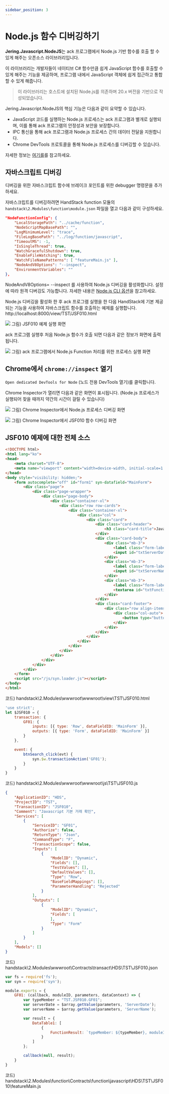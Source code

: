 ```yaml
---
sidebar_position: 3
---
```


# Node.js 함수 디버깅하기

**Jering.Javascript.NodeJS**는 ack 프로그램에서 Node.js 기반 함수를 호출 할 수 있게 해주는 오픈소스 라이브러리입니다.

이 라이브러리는 개발자들이 네이티브 C# 함수만큼 쉽게 JavaScript 함수를 호출할 수 있게 해주는 기능을 제공하며, 프로그램 내에서 JavaScript 객체에 쉽게 접근하고 통합할 수 있게 해줍니다.

> 이 라이브러리는 호스트에 설치된 Node.js를 의존하며 20.x 버전을 기반으로 작성되었습니다.

Jering.Javascript.NodeJS의 핵심 기능은 다음과 같이 요약할 수 있습니다.

* JavaScript 코드를 실행하는 Node.js 프로세스는 ack 프로그램과 별개로 실행되며, 이를 통해 ack 프로그램의 안정성과 보안을 보장합니다.
* IPC 통신을 통해 ack 프로그램과 Node.js 프로세스 간의 데이터 전달을 지원합니다.
* Chrome DevTools 프로토콜을 통해 Node.js 프로세스를 디버깅할 수 있습니다.

자세한 정보는 [여기를](https://github.com/JeringTech/Javascript.NodeJS)를 참고하세요.

## 자바스크립트 디버깅

디버깅을 위한 자바스크립트 함수에 브레이크 포인트를 위한 debugger 명령문을 추가하세요.

자바스크립트를 디버깅하려면 HandStack function 모듈의 `handstack\2.Modules\function\module.json` 파일을 열고 다음과 같이 구성하세요.

```json
"NodeFunctionConfig": {
    "LocalStoragePath": "../cache/function",
    "NodeScriptMapBasePath": "",
    "LogMinimumLevel": "trace",
    "FileLogBasePath": "../log/function/javascript",
    "TimeoutMS": -1,
    "IsSingleThread": true,
    "WatchGracefulShutdown": true,
    "EnableFileWatching": true,
    "WatchFileNamePatterns": [ "featureMain.js" ],
    "NodeAndV8Options": "--inspect",
    "EnvironmentVariables": ""
},
```

NodeAndV8Options= --inspect 를 사용하여 Node.js 디버깅을 활성화합니다. 설정에 따라 원격 디버깅도 가능합니다. 자세한 내용은 [Node.js CLI 옵션](https://nodejs.org/api/cli.html#--inspecthostport)을 참고하세요.

Node.js 디버깅을 활성화 한 후 ack 프로그램 실행을 한 다음 HandStack에 기본 제공되는 기능을 사용하여 자바스크립트 함수를 호출하는 예제를 실행합니다. http://localhost:8000/view/TST/JSF010.html 

![](img/JSF010-demo.png)
그림) JSF010 예제 실행 화면

ack 프로그램 실행후 처음 Node.js 함수가 호출 되면 다음과 같은 정보가 화면에 출력됩니다.

![](img/ack-nodejs.png)
그림) ack 프로그램에서 Node.js Function 처리를 위한 프로세스 실행 화면

## Chrome에서 `chrome://inspect` 열기

`Open dedicated DevTools for Node` (노드 전용 DevTools 열기)를 클릭합니다.

Chrome Inspector가 열리면 다음과 같은 화면이 표시됩니다. (Node.js 프로세스가 실행되어 찾을 때까지 약간의 시간이 걸릴 수 있습니다)

![](img/ack-nodejs-devtools.png)
그림) Chrome Inspector에서 Node.js 프로세스 디버깅 화면

![](img/ack-nodejs-JSF010.png)
그림) Chrome Inspector에서 JSF010 함수 디버깅 화면

## JSF010 예제에 대한 전체 소스

```html
<!DOCTYPE html>
<html lang="ko">
<head>
    <meta charset="UTF-8">
    <meta name="viewport" content="width=device-width, initial-scale=1.0">
</head>
<body style="visibility: hidden;">
    <form autocomplete="off" id="form1" syn-datafield="MainForm">
        <div class="page">
            <div class="page-wrapper">
                <div class="page-body">
                    <div class="container-xl">
                        <div class="row row-cards">
                            <div class="container-xl">
                                <div class="col">
                                    <div class="card">
                                        <div class="card-header">
                                            <h3 class="card-title">Javascript 함수 거래 예제</h3>
                                        </div>
                                        <div class="card-body">
                                            <div class="mb-3">
                                                <label class="form-label">요청 서버시간</label>
                                                <input id="txtServerDate" syn-datafield="ServerDate" syn-options="{belongID: ['GF01']}" class="form-control">
                                            </div>
                                            <div class="mb-3">
                                                <label class="form-label">요청 서버명</label>
                                                <input id="txtServerName" syn-datafield="ServerName" syn-options="{belongID: ['GF01']}" class="form-control">
                                            </div>
                                            <div class="mb-3">
                                                <label class="form-label">응답 결과</label>
                                                <textarea id="txtFunctionResult" syn-datafield="FunctionResult" class="form-control"></textarea>
                                            </div>
                                        </div>
                                        <div class="card-footer">
                                            <div class="row align-items-center">
                                                <div class="col-auto">
                                                    <button type="button" id="btnSearch" syn-events="['click']" class="btn btn-primary">조회</button>
                                                </div>
                                            </div>
                                        </div>
                                    </div>
                                </div>
                            </div>
                        </div>
                    </div>
                </div>
            </div>
        </div>
    </form>
    <script src="/js/syn.loader.js"></script>
</body>
</html>
```
코드) handstack\2.Modules\wwwroot\wwwroot\view\TST\JSF010.html

```javascript
'use strict';
let $JSF010 = {
    transaction: {
        GF01: {
            inputs: [{ type: 'Row', dataFieldID: 'MainForm' }],
            outputs: [{ type: 'Form', dataFieldID: 'MainForm' }]
        }
    },

    event: {
        btnSearch_click(evt) {
            syn.$w.transactionAction('GF01');
        }
    }
}
```
코드) handstack\2.Modules\wwwroot\wwwroot\js\TST\JSF010.js


```json
{
    "ApplicationID": "HDS",
    "ProjectID": "TST",
    "TransactionID": "JSF010",
    "Comment": "Javascript 기본 거래 확인",
    "Services": [
        {
            "ServiceID": "GF01",
            "Authorize": false,
            "ReturnType": "Json",
            "CommandType": "F",
            "TransactionScope": false,
            "Inputs": [
                {
                    "ModelID": "Dynamic",
                    "Fields": [],
                    "TestValues": [],
                    "DefaultValues": [],
                    "Type": "Row",
                    "BaseFieldMappings": [],
                    "ParameterHandling": "Rejected"
                }
            ],
            "Outputs": [
                {
                    "ModelID": "Dynamic",
                    "Fields": [
                    ],
                    "Type": "Form"
                }
            ]
        }
    ],
    "Models": []
}
```
코드) handstack\2.Modules\wwwroot\Contracts\transact\HDS\TST\JSF010.json


```javascript
var fs = require('fs');
var syn = require('syn');

module.exports = {
    GF01: (callback, moduleID, parameters, dataContext) => {
        var typeMember = "TST.JSF010.GF01";
        var serverDate = $array.getValue(parameters, 'ServerDate');
        var serverName = $array.getValue(parameters, 'ServerName');

        var result = {
            DataTable1: [
                {
                    FunctionResult: `typeMember: ${typeMember}, moduleID: ${moduleID}, serverDate: ${serverDate}, serverName: ${serverName}`
                }
            ]
        };

        callback(null, result);
    }
}
```
코드) handstack\2.Modules\function\Contracts\function\javascript\HDS\TST\JSF010\featureMain.js